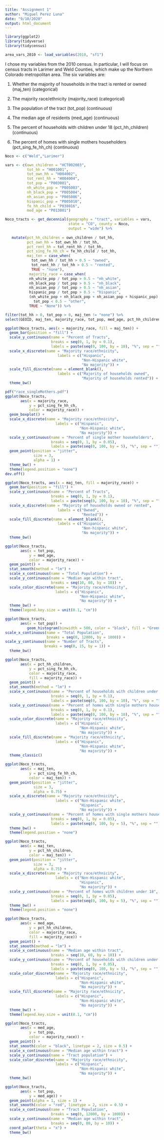 ```yaml
---
title: "Assignment 1"
author: "Miguel Perez Luna"
date: "9/10/2020"
output: html_document
---
```


```r
library(ggplot2)
library(tidyverse)
library(tidycensus)
```

```r
area_vars_2010 <- load_variables(2010, "sf1")
```

I chose my variables from the 2010 census. In particular, I will focus on census tracts in Larimer and Weld Counties, which make up the Northern Colorado metropolitan area. The six variables are:

1. Whether the majority of households in the tract is rented or owned (maj_ten) (categorical)

2. The majority race/ethnicity (majority_race) (categorical)

3. The population of the tract (tot_pop) (continuous)

4. The median age of residents (med_age) (continuous)

5. The percent of households with children under 18 (pct_hh_children) (continuous)

6. The percent of homes with single mothers householders (pct_sing_fe_hh_ch) (continuous)

```r
Noco <- c("Weld","Larimer")

vars <- c(own_children = "HCT002003",
          tot_hh = "H001001",
          tot_own_hh = "H004002",
          tot_rent_hh = "H004004",
          tot_pop = "P003001",
          nh_white_pop = "P005003",
          nh_black_pop = "P005004",
          nh_asian_pop = "P005006",
          hispanic_pop = "P005010",
          fe_hh_child = "P038016",
          med_age = "P013001")

Noco_tracts <- get_decennial(geography = "tract", variables = vars, 
                             state = "CO", county = Noco, 
                             output = "wide") %>%
 
   mutate(pct_hh_children = own_children / tot_hh,
          pct_own_hh = tot_own_hh / tot_hh,
          pct_rent_hh = tot_rent_hh / tot_hh,
          pct_sing_fe_hh_ch = fe_hh_child / tot_hh,
          maj_ten = case_when(
            tot_own_hh / tot_hh > 0.5 ~ "owned",
            tot_rent_hh / tot_hh > 0.5 ~ "rented",
            TRUE ~ "none"),
           majority_race = case_when(
           nh_white_pop / tot_pop > 0.5 ~ "nh_white",
           nh_black_pop / tot_pop > 0.5 ~ "nh_black",
           nh_asian_pop / tot_pop > 0.5 ~ "nh_asian",
           hispanic_pop / tot_pop > 0.5 ~ "hispanic",
           (nh_white_pop + nh_black_pop + nh_asian_pop + hispanic_pop) /
             tot_pop < 0.5 ~ "other",
           TRUE ~ "None")) %>%

filter(tot_hh > 0, tot_pop > 0, maj_ten != "none") %>%
select(GEOID, maj_ten, majority_race, tot_pop, med_age, pct_hh_children, pct_sing_fe_hh_ch)
```


```r

ggplot(Noco_tracts, aes(x = majority_race, fill = maj_ten)) +
  geom_bar(position = "fill") +
  scale_y_continuous(name = "Percent of Tracts",
                     breaks = seq(0, 1, by = 0.1),
                     labels = paste(seq(0, 100, by = 10), "%", sep = "")) +
  scale_x_discrete(name = "Majority race/ethnicity",
                        labels = c("Hispanic",
                                   "Non-Hispanic white",
                                   "No majority")) +
  scale_fill_discrete(name = element_blank(),
                        labels = c("Majority of households owned",
                                   "Majority of households rented")) +
  theme_bw()

```


```r
pdf("race_singleMothers.pdf")
ggplot(Noco_tracts, 
       aes(x = majority_race,
           y = pct_sing_fe_hh_ch,
           color = majority_race)) +
  geom_boxplot() +
  scale_x_discrete(name = "Majority race/ethnicity",
                       labels = c("Hispanic",
                                  "Non-Hispanic white",
                                  "No majority")) +
  scale_y_continuous(name = "Percent of single mother householders",
                     breaks = seq(0, 1, by = 0.05),
                     labels = paste(seq(0, 100, by = 5), "%", sep = "")) +
  geom_point(position = "jitter",
             size = 3,
             alpha = 1) +  
  theme_bw() +
  theme(legend.position = "none")
dev.off()
```


```r
ggplot(Noco_tracts, aes(x = maj_ten, fill = majority_race)) +
  geom_bar(position = "fill") +
  scale_y_continuous(name = "Percent of Tracts",
                     breaks = seq(0, 1, by = 0.1),
                     labels = paste(seq(0, 100, by = 10), "%", sep = "")) +
  scale_x_discrete(name = "Majority of households owned or rented",
                        labels = c("Owned",
                                   "Rented")) +
  scale_fill_discrete(name = element_blank(),
                        labels = c("Hispanic",
                                   "Non-hispanic white",
                                   "No majority")) +
  theme_bw()
```


```r
ggplot(Noco_tracts, 
       aes(x = tot_pop,
           y = med_age,
           color = majority_race)) +
  geom_point() +
  stat_smooth(method = "lm") +
  scale_x_continuous(name = "Total Population") +
  scale_y_continuous(name = "Median age within tract",
                     breaks = seq(10, 80, by = 10)) +
  scale_color_discrete(name = "Majority race/ethnicity",
                       labels = c("Hispanic",
                                  "Non-Hispanic white",
                                  "No majority")) +
  theme_bw() +
  theme(legend.key.size = unit(0.1, "cm"))
```

```r
ggplot(Noco_tracts,
       aes(x = tot_pop)) + 
          geom_histogram(binwidth = 500, color = "black", fill = "Green") +
scale_x_continuous(name = "Total Population",
                   breaks = seq(0, 12000, by = 1000)) +
scale_y_continuous(name = "Number of Tracts",
                  breaks = seq(0, 15, by = 1)) + 
  theme_bw()
```


```r
ggplot(Noco_tracts, 
       aes(x = pct_hh_children,
           y = pct_sing_fe_hh_ch,
           color = majority_race,
           fill = majority_race)) +
  geom_point() +
  stat_smooth(method = "lm") +
  scale_x_continuous(name = "Percent of households with children under 18",
                     breaks = seq(0, 1, by = 0.1),
                     labels = paste(seq(0, 100, by = 10), "%", sep = "")) +
  scale_y_continuous(name = "Percent of homes with single mothers householders",
                     breaks = seq(0, 1, by = 0.1),
                     labels = paste(seq(0, 100, by = 10), "%", sep = "")) +
  scale_color_discrete(name = "Majority race/ethnicity",
                       labels = c("Hispanic",
                                  "Non-Hispanic white",
                                  "No majority")) +
  scale_fill_discrete(name = "Majority race/ethnicity",
                       labels = c("Hispanic",
                                  "Non-Hispanic white",
                                  "No majority")) +
  theme_classic()  
```

```r
ggplot(Noco_tracts, 
       aes(x = maj_ten,
           y = pct_sing_fe_hh_ch,
           color = maj_ten)) +
  geom_point(position = "jitter",
             size = 3,
             alpha = 0.75) +
  scale_x_discrete(name = "Majority race/ethnicity",
                       labels = c("Non-Hispanic white",
                                  "Hispanic",
                                  "No majority")) +
  scale_y_continuous(name = "Percent of homes with single mothers householders",
                     breaks = seq(0, 1, by = 0.05),
                     labels = paste(seq(0, 100, by = 5), "%", sep = "")) +
  theme_bw() +
  theme(legend.position = "none")
```


```r
ggplot(Noco_tracts, 
       aes(x = maj_ten,
           y = pct_hh_children,
           color = maj_ten)) +
  geom_point(position = "jitter",
             size = 3,
             alpha = 0.75) +
  scale_x_discrete(name = "Majority race/ethnicity",
                       labels = c("Non-Hispanic white",
                                  "Hispanic",
                                  "No majority")) +
  scale_y_continuous(name = "Percent of homes with children under 18",
                     breaks = seq(0, 1, by = 0.05),
                     labels = paste(seq(0, 100, by = 5), "%", sep = "")) +
  theme_bw() +
  theme(legend.position = "none")
```


```r
ggplot(Noco_tracts, 
       aes(x = med_age,
           y = pct_hh_children,
           color = majority_race,
           fill = majority_race)) +
  geom_point() +
  stat_smooth(method = "lm") +
  scale_x_continuous(name = "Median age within tract",
                     breaks = seq(10, 60, by = 10)) +  
  scale_y_continuous(name = "Percent of households with children under 18",
                     breaks = seq(0, 1, by = 0.05),
                     labels = paste(seq(0, 100, by = 5), "%", sep = "")) +
  scale_color_discrete(name = "Majority race/ethnicity",
                       labels = c("Hispanic",
                                  "Non-Hispanic white",
                                  "No majority")) +
  scale_fill_discrete(name = "Majority race/ethnicity",
                       labels = c("Hispanic",
                                  "Non-Hispanic white",
                                  "No majority")) +
  theme_bw() +
  theme(legend.key.size = unit(0.1, "cm"))
```


```r
ggplot(Noco_tracts, 
       aes(x = med_age,
           y = tot_pop,
           color = majority_race)) +
  geom_point() +
  stat_smooth(color = "black", linetype = 2, size = 0.5) +
  scale_x_continuous(name = "Median age within tract") +
  scale_y_continuous(name = "Tract population") +
  scale_color_discrete(name = "Majority race/ethnicity",
                       labels = c("Hispanic",
                                  "Non-Hispanic white",
                                  "No majority")) +
  theme_bw()
```


```r
ggplot(Noco_tracts, 
       aes(x = tot_pop,
           y = med_age)) +
  geom_point(alpha = 1, size = 1) +
  stat_smooth(color = "red", linetype = 2, size = 0.5) +
  scale_x_continuous(name = "Tract Population",
                     breaks = seq(0, 12000, by = 1000)) +
  scale_y_continuous(name = "Median age within tract",
                     breaks = seq(0, 80, by = 10)) +
  coord_polar(theta = "x") +
  theme_bw() 
```

